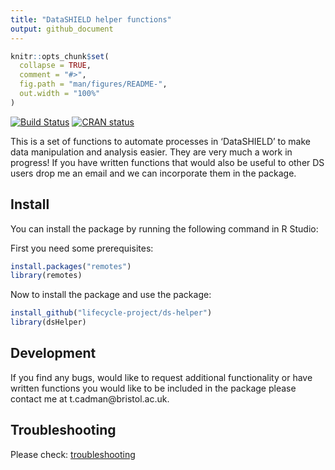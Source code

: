 ```yaml
---
title: "DataSHIELD helper functions"
output: github_document
---
```


<!-- README.md is generated from README.Rmd. Please edit that file -->

```r
knitr::opts_chunk$set(
  collapse = TRUE,
  comment = "#>",
  fig.path = "man/figures/README-",
  out.width = "100%"
)
```

[![Build Status](https://travis-ci.org/lifecycle-project/ds-helper.svg?branch=master)](https://travis-ci.org/lifecycle-project/ds-helper)
[![CRAN status](https://www.r-pkg.org/badges/version/dsHelper)](https://CRAN.R-project.org/package=dsHelper)

This is a set of functions to automate processes in 'DataSHIELD' to make data
manipulation and analysis easier. They are very much a work in progress! If you 
have written functions that would also be useful to other DS users drop me an 
email and we can incorporate them in the package. 

## Install
You can install the package by running the following command in R Studio:

First you need some prerequisites:

```R
install.packages("remotes")
library(remotes)
```

Now to install the package and use the package:

```R
install_github("lifecycle-project/ds-helper")
library(dsHelper)
```

## Development
If you find any bugs, would like to request additional functionality or have
written functions you would like to be included in the package please contact me 
at t.cadman@bristol.ac.uk. 

## Troubleshooting
Please check: [troubleshooting](https://github.com/lifecycle-project/ds-helper/blob/master/TROUBLESHOOTING.md/)
